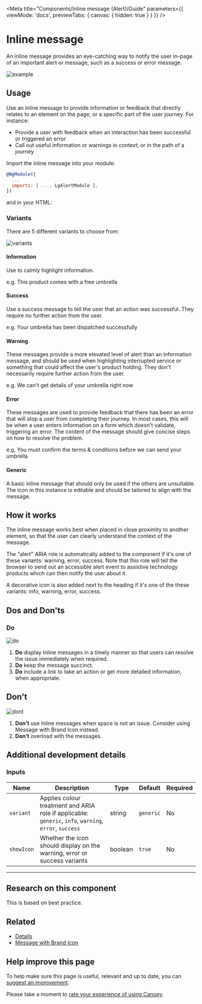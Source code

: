 
<Meta title="Components/Inline message (Alert)/Guide" parameters={{ viewMode: 'docs', previewTabs: { canvas: { hidden: true } } }} />

# Inline message

<p class="standfirst">An inline message provides an eye-catching way to notify the user in-page of an important alert or message, such as a success or error message.</p>

![example](docs/inline-message/example.png)

## Usage

Use an inline message to provide information or feedback that directly relates to an element on the page, or a specific part of the user journey. For instance:

- Provide a user with feedback when an interaction has been successful or triggered an error
- Call out useful information or warnings in context, or in the path of a journey



Import the inline message into your module:

```js
@NgModule({
  ...
  imports: [ ..., LgAlertModule ],
})
```



and in your HTML:

<Source id="components-inline-message-alert-examples--standard-alert"></Source>

### Variants

There are 5 different variants to choose from:

![variants](docs/inline-message/variants.png)

#### Information

Use to calmly highlight information.

e.g. This product comes with a free umbrella

#### Success

Use a success message to tell the user that an action was successful. They require no further action from the user.

e.g. Your umbrella has been dispatched successfully

#### Warning

These messages provide a more elevated level of alert than an information message, and should be used when highlighting interrupted service or something that could affect the user's product holding. They don't necessarily require further action from the user.

e.g. We can't get details of your umbrella right now

#### Error

These messages are used to provide feedback that there has been an error that will stop a user from completing their journey. In most cases, this will be when a user enters information on a form which doesn't validate, triggering an error. The content of the message should give concise steps on how to resolve the problem.

e.g. You must confirm the terms & conditions before we can send your umbrella

#### Generic

A basic inline message that should only be used if the others are unsuitable. The icon in this instance is editable and should be tailored to align with the message.

## How it works

The inline message works best when placed in close proximity to another element, so that the user can clearly understand the context of the message.

The "alert" ARIA role is automatically added to the component if it's one of these variants: warning, error, success. Note that this role will tell the browser to send out an accessible alert event to assistive technology products which can then notify the user about it.

A decorative icon is also added next to the heading if it's one of the these variants: info, warning, error, success.



## Dos and Don'ts

### Do

![do](docs/inline-message/do.png)

1. **Do** display Inline messages in a timely manner so that users can resolve the issue immediately when required.
2. **Do** keep the message succinct.
3. **Do** include a link to take an action or get more detailed information, when appropriate.

## Don't

![dont](docs/inline-message/dont.png)

1. **Don't** use Inline messages when space is not an issue. Consider using Message with Brand Icon instead.
2. **Don't** overload with the messages.

## Additional development details

### Inputs

| Name         | Description                                                  | Type    | Default     | Required |
| ------------ | ------------------------------------------------------------ | ------- | ----------- | -------- |
| ``variant``  | Applies colour treatment and ARIA role if applicable: ``generic``, ``info``, ``warning``, ``error``, ``success`` | string  | ``generic`` | No       |
| ``showIcon`` | Whether the icon should display on the warning, error or success variants | boolean | ``true``      | No       |



---

## Research on this component

This is based on best practice.

## Related

- [Details](./?path=/docs/components-details-guide--page)
- [Message with Brand Icon](./?path=/docs/components-primary-message--standard-primary-message)

## Help improve this page

To help make sure this page is useful, relevant and up to date, you can <a href="https://forms.office.com/r/6UMyXFeupH" target="_blank">suggest an improvement</a>.

Please take a moment to <a href="https://forms.office.com/r/ryiKP7ygUK" target="_blank">rate your experience of using Canopy</a>.
